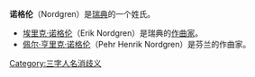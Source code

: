 '''诺格伦'''（Nordgren）是[[瑞典|瑞典]]的一个姓氏。

* [[埃里克·诺格伦|埃里克·诺格伦]]（Erik Nordgren）是瑞典的[[作曲家|作曲家]]。
* [[佩尔·亨里克·诺格伦|佩尔·亨里克·诺格伦]]（Pehr Henrik Nordgren）是芬兰的作曲家。

{{disambig}}


[[Category:三字人名消歧义|Category:三字人名消歧义]]